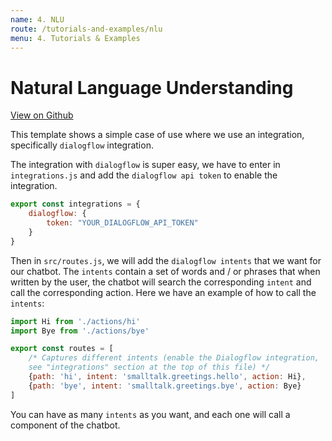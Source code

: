 ```yaml
---
name: 4. NLU
route: /tutorials-and-examples/nlu
menu: 4. Tutorials & Examples
---
```


# **Natural Language Understanding**

[View on Github](https://github.com/hubtype/botonic/tree/master/templates/intent)

This template shows a simple case of use where we use an integration, specifically `dialogflow` integration.

The integration with `dialogflow` is super easy, we have to enter in `integrations.js` and add the `dialogflow api token` to enable the integration.

```javascript
export const integrations = {
    dialogflow: {
        token: "YOUR_DIALOGFLOW_API_TOKEN"
    }
}

```

Then in `src/routes.js`, we will add the `dialogflow intents` that we want for our chatbot. The `intents` contain a set of words and / or phrases that when written by the user, the chatbot will search the corresponding `intent` and call the corresponding action. Here we have an example of how to call the `intents`:

```javascript
import Hi from './actions/hi'
import Bye from './actions/bye'

export const routes = [
    /* Captures different intents (enable the Dialogflow integration,
    see "integrations" section at the top of this file) */
    {path: 'hi', intent: 'smalltalk.greetings.hello', action: Hi},
    {path: 'bye', intent: 'smalltalk.greetings.bye', action: Bye}
]
```

You can have as many `intents` as you want, and each one will call a component of the chatbot.
